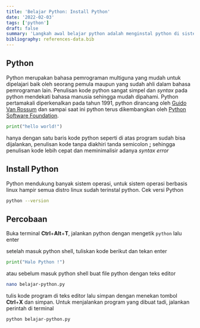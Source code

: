 ```yaml
---
title: 'Belajar Python: Install Python'
date: '2022-02-03'
tags: ['python']
draft: false
summary: 'Langkah awal belajar python adalah menginstal python di sistem operasi komputer kita'
bibliography: references-data.bib
---
```


## Python

Python merupakan bahasa pemrograman multiguna yang mudah untuk dipelajari baik oleh seorang pemula
maupun yang sudah ahli dalam bahasa pemrograman lain. Penulisan kode python sangat simpel dan _syntax_ pada
python mendekati bahasa manusia sehingga mudah dipahami.
Python pertamakali diperkenalkan pada tahun 1991, python dirancang oleh [Guido Van Rossum](https://id.wikipedia.org/wiki/Guido_van_Rossum)
dan sampai saat ini python terus dikembangkan oleh [Python Software Foundation](https://python.org/psf/).

```python
print("hello world!")
```

hanya dengan satu baris kode python seperti di atas program sudah bisa dijalankan, penulisan kode
tanpa diakhiri tanda semicolon **;** sehingga penulisan kode lebih cepat dan meminimalisir adanya _syntax error_

## Install Python

Python mendukung banyak sistem operasi, untuk sistem operasi berbasis linux hampir semua distro linux sudah terinstal python.
Cek versi Python

```bash
python --version
```

## Percobaan

Buka terminal **Ctrl**+**Alt**+**T**, jalankan python dengan mengetik `python` lalu enter

setelah masuk python shell, tuliskan kode berikut dan tekan enter

```python
print("Halo Python !")
```

atau sebelum masuk python shell buat file python dengan teks editor

```bash
nano belajar-python.py
```

tulis kode program di teks editor lalu simpan dengan menekan tombol **Ctrl**+**X** dan simpan.
Untuk menjalankan program yang dibuat tadi, jalankan perintah di terminal

```bash
python belajar-python.py
```
